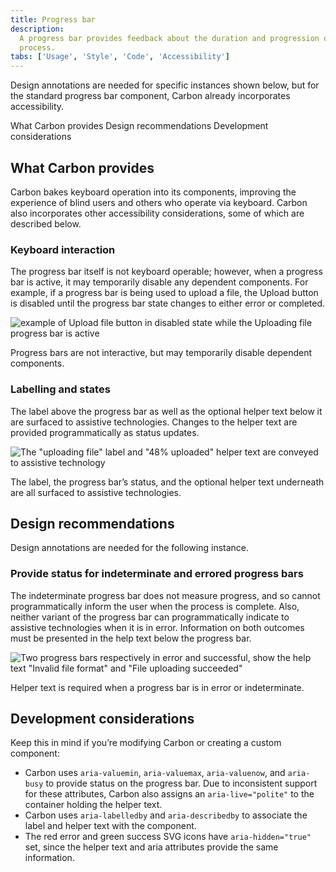 ```yaml
---
title: Progress bar
description:
  A progress bar provides feedback about the duration and progression of a
  process.
tabs: ['Usage', 'Style', 'Code', 'Accessibility']
---
```


<PageDescription>

Design annotations are needed for specific instances shown below, but for the
standard progress bar component, Carbon already incorporates accessibility.

</PageDescription>

<AnchorLinks>

<AnchorLink>What Carbon provides</AnchorLink>
<AnchorLink>Design recommendations</AnchorLink>
<AnchorLink>Development considerations</AnchorLink>

</AnchorLinks>

## What Carbon provides

Carbon bakes keyboard operation into its components, improving the experience of
blind users and others who operate via keyboard. Carbon also incorporates other
accessibility considerations, some of which are described below.

### Keyboard interaction

The progress bar itself is not keyboard operable; however, when a progress bar
is active, it may temporarily disable any dependent components. For example, if
a progress bar is being used to upload a file, the Upload button is disabled
until the progress bar state changes to either error or completed.

<Row>
<Column colLg={8}>

![example of Upload file button in disabled state while the Uploading file progress bar is active](images/progress-bar-accessibility-1.png)

<Caption>
  Progress bars are not interactive, but may temporarily disable dependent
  components.
</Caption>

</Column>
</Row>

### Labelling and states

The label above the progress bar as well as the optional helper text below it
are surfaced to assistive technologies. Changes to the helper text are provided
programmatically as status updates.

<Row>
<Column colLg={8}>

![The "uploading file" label and "48% uploaded" helper text are conveyed to assistive technology](images/progress-bar-accessibility-2.png)

<Caption>
  The label, the progress bar’s status, and the optional helper text underneath
  are all surfaced to assistive technologies.
</Caption>

</Column>
</Row>

## Design recommendations

Design annotations are needed for the following instance.

### Provide status for indeterminate and errored progress bars

The indeterminate progress bar does not measure progress, and so cannot
programmatically inform the user when the process is complete. Also, neither
variant of the progress bar can programmatically indicate to assistive
technologies when it is in error. Information on both outcomes must be presented
in the help text below the progress bar.

<Row>
<Column colLg={8}>

![Two progress bars respectively in error and successful, show the help text "Invalid file format" and "File uploading succeeded"](images/progress-bar-accessibility-3.png)

<Caption>
  Helper text is required when a progress bar is in error or indeterminate.
</Caption>

</Column>
</Row>

## Development considerations

Keep this in mind if you’re modifying Carbon or creating a custom component:

- Carbon uses `aria-valuemin`, `aria-valuemax`, `aria-valuenow`, and `aria-busy`
  to provide status on the progress bar. Due to inconsistent support for these
  attributes, Carbon also assigns an `aria-live="polite"` to the container
  holding the helper text.
- Carbon uses `aria-labelledby` and `aria-describedby` to associate the label
  and helper text with the component.
- The red error and green success SVG icons have `aria-hidden="true"` set, since
  the helper text and aria attributes provide the same information.
